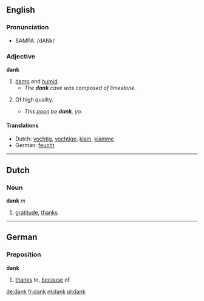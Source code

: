 {{see|Dank}}

==English==

===Pronunciation===
*{{US}} SAMPA: /dANk/

===Adjective===
'''dank'''

# [[damp]] and [[humid]].
#*''The '''dank''' cave was composed of limestone.''
# {{slang}} Of high quality.
#*''This [[poon]] be '''dank''', yo.''

====Translations====
*Dutch: [[vochtig]], [[vochtige]], [[klam]], [[klamme]]
*German: [[feucht]]

----

==Dutch==
===Noun===
'''dank''' ''m''

#[[gratitude]], [[thanks]]

----
==German==
===Preposition===
'''dank'''

#[[thanks]] to, [[because]] of.

[[de:dank]]
[[fr:dank]]
[[nl:dank]]
[[pl:dank]]